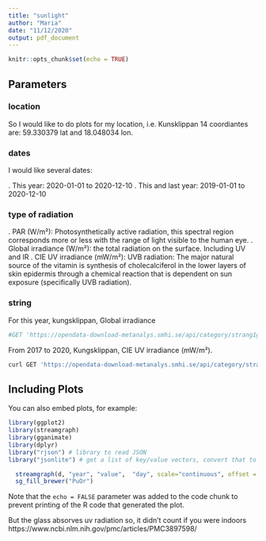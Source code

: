 ```yaml
---
title: "sunlight"
author: "Maria"
date: "11/12/2020"
output: pdf_document
---
```


```r
knitr::opts_chunk$set(echo = TRUE)
```

## Parameters

### location
So I would like to do plots for my location, i.e. Kunsklippan 14
coordiantes are: 59.330379 lat and 18.048034 lon.

### dates
I would like several dates:

. This year: 2020-01-01 to 2020-12-10
. This and last year: 2019-01-01 to 2020-12-10

### type of radiation

. PAR (W/m²): Photosynthetically active radiation, this spectral region corresponds more or less with the range of light visible to the human eye.
. Global irradiance (W/m²): the total radiation on the surface. Including UV and IR
. CIE UV irradiance (mW/m²): UVB radiation: The major natural source of the vitamin is synthesis of cholecalciferol in the lower layers of skin epidermis through a chemical reaction that is dependent on sun exposure (specifically UVB radiation).

### string

For this year, kungsklippan, Global irradiance

```r
#GET 'https://opendata-download-metanalys.smhi.se/api/category/strang1g/version/1/geotype/point/lon/18.048/lat/59.330/parameter/117/data.json?from=2020-01-01&to=2020-12-10&interval=daily'
```

From 2017 to 2020, Kungsklippan, CIE UV irradiance (mW/m²).

```r
curl GET 'https://opendata-download-metanalys.smhi.se/api/category/strang1g/version/1/geotype/point/lon/18.048/lat/59.330/parameter/116/data.json?from=2017-01-01&to=2020-12-16&interval=daily' > uv2017.json
```

## Including Plots

You can also embed plots, for example:

```r

library(ggplot2)
library(streamgraph)
library(gganimate)
library(dplyr)
library("rjson") # library to read JSON
library("jsonlite") # get a list of key/value vectors, convert that to a two column data.frame with stack, rearrange the columns and change the column names (if needed).

  streamgraph(d, "year", "value",  "day", scale="continuous", offset = "zero") %>%
  sg_fill_brewer("PuOr")
```

Note that the `echo = FALSE` parameter was added to the code chunk to prevent printing of the R code that generated the plot.

But the glass absorves uv radiation so, it didn't count if you were indoors https://www.ncbi.nlm.nih.gov/pmc/articles/PMC3897598/